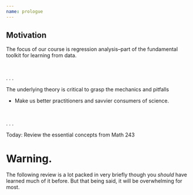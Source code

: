 ```yaml
---
name: prologue
---
```


## Motivation

The focus of our course is [regression analysis]{.hii}--part of the fundamental toolkit for learning from data.

<br>

. . .

The [underlying theory]{.hi} is critical to grasp the mechanics and pitfalls

- Make us better practitioners and savvier consumers of science.

<br>

. . .

[Today:]{.hi} Review the essential concepts from Math 243



# [Warning.]{.note}

::: {.middle}
The following review is a lot packed in very briefly though you _should_ have learned much of it before. But that being said, it will be overwhelming for most.
::: 


